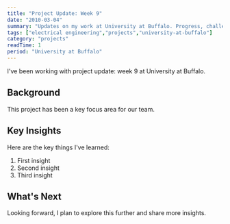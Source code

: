 ```yaml
---
title: "Project Update: Week 9"
date: "2010-03-04"
summary: "Updates on my work at University at Buffalo. Progress, challenges, and lessons learned."
tags: ["electrical engineering","projects","university-at-buffalo"]
category: "projects"
readTime: 1
period: "University at Buffalo"
---
```


I've been working with project update: week 9 at University at Buffalo.

## Background

This project has been a key focus area for our team.

## Key Insights

Here are the key things I've learned:

1. First insight
2. Second insight
3. Third insight

## What's Next

Looking forward, I plan to explore this further and share more insights.

